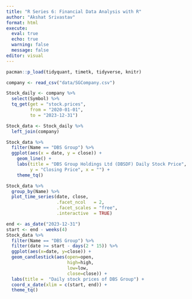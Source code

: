 ```yaml
---
title: "R Series 6: Financial Data Analysis with R"
author: "Akshat Srivastav"
format: html
execute: 
  eval: true
  echo: true
  warning: false
  message: false
editor: visual
---
```


```r
pacman::p_load(tidyquant, timetk, tidyverse, knitr)
```

```r
company <- read_csv("data/SGCompany.csv")
```

```r
Stock_daily <- company %>%
  select(Symbol) %>%
  tq_get(get = "stock.prices", 
         from = "2020-01-01", 
         to = "2023-12-31") 
```

```r
Stock_data <- Stock_daily %>%
  left_join(company)
```

```r
Stock_data %>%
  filter(Name == "DBS Group") %>%
  ggplot(aes(x = date, y = close)) +
    geom_line() +
    labs(title = "DBS Group Holdings Ltd (DBSDF) Daily Stock Price", 
         y = "Closing Price", x = "") + 
    theme_tq()
```

```r
Stock_data %>%
  group_by(Name) %>%
  plot_time_series(date, close,
                   .facet_ncol   = 2,
                   .facet_scales = "free",
                   .interactive  = TRUE)
```

```r
end <- as_date("2023-12-31")
start <- end - weeks(4)
Stock_data %>%
  filter(Name == "DBS Group") %>%
  filter(date >= start - days(2 * 15)) %>%
  ggplot(aes(x=date, y=close)) +
  geom_candlestick(aes(open=open,
                       high=high,
                       low=low,
                       close=close)) +
  labs(title =  "Daily stock prices of DBS Group") +
  coord_x_date(xlim = c(start, end)) + 
  theme_tq()

```
